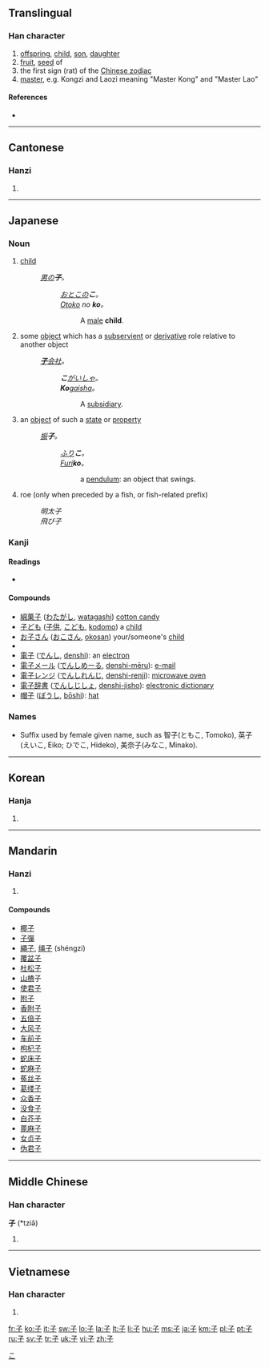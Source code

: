 ==Translingual==
{{stroke order|type=animate}}

===Han character===
{{Han char|rn=39|rad=子|as=00|sn=3|four=1740<sub>7</sub>|canj=弓木 (ND|ids=⿻[[了]][[一]])}}

# [[offspring]], [[child]], [[son]], [[daughter]]
# [[fruit]], [[seed]] of
# the first sign (rat) of the [[Wikipedia:Chinese zodiac|Chinese zodiac]]
# [[master]], e.g. Kongzi and Laozi meaning "Master Kong" and "Master Lao"

====References====
* {{Han ref|kx=0277.010|dkj=06930|dj=0543.150|hdz=21006.060|uh=5B50|ud=23376|bh=A46C|bd=42092}}

----

==Cantonese==

===Hanzi===
{{yue-hanzi|jyut=[[zi2]]|y=[[ji2]]}}

# {{defn|Cantonese|sort=子00}}

----

==Japanese==

===Noun===
{{ja-noun|k|hira=こ|rom=ko}}

# [[child]]
#: ''[[男]]の'''子'''。''
#:: ''[[おとこ]]の'''こ'''。''
#:: ''[[otoko|Otoko]] no '''ko'''。''
#::: A [[male]] '''child'''.
# some [[object]] which has a [[subservient]] or [[derivative]] role relative to another object
#: ''[[子会社|'''子'''会社]]。''
#:: '''''こ'''[[かいしゃ|がいしゃ]]。''
#:: '''''Ko'''[[kaisha|gaisha]]。''
#::: A [[subsidiary]].
# an [[object]] of such a [[state]] or [[property]]
#: ''[[振]]'''子'''。''
#:: ''[[ふり]]'''こ'''。''
#:: ''[[furi|Furi]]'''ko'''。''
#::: a [[pendulum]]: an object that swings.
# roe (only when preceded by a fish, or fish-related prefix)
#: ''明太子''
#: ''飛び子''

===Kanji===
{{ja-kanji|grade=1|rs=子00}}

====Readings====
* {{ja-readings|on=[[し]] ([[shi]]), [[す]] ([[su]])|kun=[[こ]] ([[ko]]), [[ね]] ([[ne]])}}

====Compounds====
* [[綿菓子]] ([[わたがし]], [[watagashi]]) [[cotton candy]]
* [[子ども]] ([[子供]], [[こども]], [[kodomo]]) a [[child]]
* [[お子さん]] ([[おこさん]], [[okosan]]) your/someone's [[child]]
* {{term|子犬||[[puppy]]|tr=[[こいぬ]], [[koinu]]|sc=Jpan|lang=ja}}
* [[電子]] ([[でんし]], [[denshi]]): an [[electron]]
* [[電子メール]] ([[でんしめーる]], [[denshi-mēru]]): [[e-mail]]
* [[電子レンジ]] ([[でんしれんじ]], [[denshi-renji]]): [[microwave oven]]
* [[電子辞書]] ([[でんしじしょ]], [[denshi-jisho]]): [[electronic dictionary]]
* [[帽子]] ([[ぼうし ]], [[bōshi]]): [[hat]]

===Names===
{{rfc-header|Names|lang=ja}}
* Suffix used by female given name, such as 智子(ともこ, Tomoko), 英子(えいこ, Eiko; ひでこ, Hideko), 美奈子(みなこ, Minako).

[[Category:ja:Family|こ]]

----

==Korean==

===Hanja===
{{ko-hanja|hangeul=자|eumhun=아들|rv=ja|mr=cha}}

# {{defn|Korean|sort=子00}}

----

==Mandarin==

===Hanzi===
{{cmn-hanzi|pin=[[zǐ]] ([[zi3]])|wg=[[tzu3|tzu<sup>3</sup>]]}}

# {{defn|Mandarin|sort=子00}}

====Compounds====
* [[椰子]]
* [[子彈]]
* [[繩子]], [[绳子]] (shéngzi)
* [[覆盆子]]
* [[杜松子]]
* [[山楂]]子
* [[使君子]]
* [[附子]]
* [[香附子]]
* [[五倍子]]
* [[大风子]]
* [[车前子]]
* [[枸杞子]]
* [[蛇床子]]
* [[蛇麻子]]
* [[菟丝子]]
* [[葛缕子]]
* [[众香子]]
* [[没食子]]
* [[白芥子]]
* [[蓖麻子]]
* [[女贞子]]
* [[伪君子]]

----

==Middle Chinese==

===Han character===
'''子''' (*tziə̌)<!--asterisk signifies that this is a reconstructed pronunciation-->

# {{defn|Middle Chinese|sort=子00}}

----

==Vietnamese==

===Han character===
{{vi-hantu|[[tử]], [[tí]], [[tở]]|rs=子00}}

# {{defn|Vietnamese|sort=子00}}

[[fr:子]]
[[ko:子]]
[[it:子]]
[[sw:子]]
[[lo:子]]
[[la:子]]
[[lt:子]]
[[li:子]]
[[hu:子]]
[[ms:子]]
[[ja:子]]
[[km:子]]
[[pl:子]]
[[pt:子]]
[[ru:子]]
[[sv:子]]
[[tr:子]]
[[uk:子]]
[[vi:子]]
[[zh:子]]